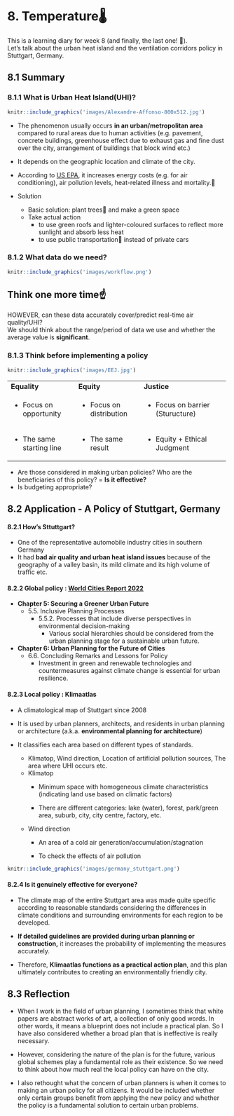 # 8. Temperature🌡️ {.unnumbered}

This is a learning diary for week 8 (and finally, the last one! 🙌).\
Let's talk about the urban heat island and the ventilation corridors policy in Stuttgart, Germany.

## 8.1 Summary

### 8.1.1 What is Urban Heat Island(UHI)?

```r
knitr::include_graphics('images/Alexandre-Affonso-800x512.jpg')
```

-   The phenomenon usually occurs **in an urban/metropolitan area** compared to rural areas due to human activities (e.g. pavement, concrete buildings, greenhouse effect due to exhaust gas and fine dust over the city, arrangement of buildings that block wind etc.)

-   It depends on the geographic location and climate of the city.

-   According to [US EPA](https://www.epa.gov/green-infrastructure/reduce-urban-heat-island-effect#:~:text=%22Urban%20heat%20islands%22%20occur%20when,heat%2Drelated%20illness%20and%20mortality.), it increases energy costs (e.g. for air conditioning), air pollution levels, heat-related illness and mortality.🥵

-   Solution

    -   Basic solution: plant trees🌱 and make a green space
    -   Take actual action
        -   to use green roofs and lighter-coloured surfaces to reflect more sunlight and absorb less heat
        -   to use public transportation🚏 instead of private cars

### 8.1.2 What data do we need?

```r
knitr::include_graphics('images/workflow.png')
```

::: callout-warning
## Think one more time☝️️

HOWEVER, can these data accurately cover/predict real-time air quality/UHI?\
We should think about the range/period of data we use and whether the average value is **significant**.
:::

### 8.1.3 Think before implementing a policy

```r
knitr::include_graphics('images/EEJ.jpg')
```

+----------------------------+---------------------------+-----------------------------------+
| **Equality**               | **Equity**                | **Justice**                       |
+----------------------------+---------------------------+-----------------------------------+
| -   Focus on opportunity   | -   Focus on distribution | -   Focus on barrier (Sturucture) |
+----------------------------+---------------------------+-----------------------------------+
| -   The same starting line | -   The same result       | -   Equity + Ethical Judgment     |
+----------------------------+---------------------------+-----------------------------------+

-   Are those considered in making urban policies? Who are the beneficiaries of this policy? = **Is it effective?**
-   Is budgeting appropriate?

## 8.2 Application - A Policy of Stuttgart, Germany

#### 8.2.1 How's Sttuttgart?

-   One of the representative automobile industry cities in southern Germany
-   It had **bad air quality and urban heat island issues** because of the geography of a valley basin, its mild climate and its high volume of traffic etc.

#### 8.2.2 Global policy : [World Cities Report 2022](https://unhabitat.org/sites/default/files/2022/06/wcr_2022.pdf)

-   **Chapter 5: Securing a Greener Urban Future**
    -   5.5. Inclusive Planning Processes
        -   5.5.2. Processes that include diverse perspectives in environmental decision-making
            -   Various social hierarchies should be considered from the urban planning stage for a sustainable urban future.
-   **Chapter 6: Urban Planning for the Future of Cities**
    -   6.6. Concluding Remarks and Lessons for Policy
        -   Investment in green and renewable technologies and countermeasures against climate change is essential for urban resilience.

#### 8.2.3 Local policy : Klimaatlas

-   A climatological map of Stuttgart since 2008

-   It is used by urban planners, architects, and residents in urban planning or architecture (a.k.a. **environmental planning for architecture**)

-   It classifies each area based on different types of standards.

    -   Klimatop, Wind direction, Location of artificial pollution sources, The area where UHI occurs etc.
    -   Klimatop
        -   Minimum space with homogeneous climate characteristics (indicating land use based on climatic factors)

        -   There are different categories: lake (water), forest, park/green area, suburb, city, city centre, factory, etc.
    -   Wind direction
        -   An area of a cold air generation/accumulation/stagnation

        -   To check the effects of air pollution

```r
knitr::include_graphics('images/germany_stuttgart.png')
```

#### 8.2.4 Is it genuinely effective for everyone?

-   The climate map of the entire Stuttgart area was made quite specific according to reasonable standards considering the differences in climate conditions and surrounding environments for each region to be developed.

-   **If detailed guidelines are provided during urban planning or construction,** it increases the probability of implementing the measures accurately.

-   Therefore, **Klimaatlas functions as a practical action plan**, and this plan ultimately contributes to creating an environmentally friendly city.

## 8.3 Reflection

-   When I work in the field of urban planning, I sometimes think that white papers are abstract works of art, a collection of only good words. In other words, it means a blueprint does not include a practical plan. So I have also considered whether a broad plan that is ineffective is really necessary.

-   However, considering the nature of the plan is for the future, various global schemes play a fundamental role as their existence. So we need to think about how much real the local policy can have on the city.

-   I also rethought what the concern of urban planners is when it comes to making an urban policy for all citizens. It would be included whether only certain groups benefit from applying the new policy and whether the policy is a fundamental solution to certain urban problems.
